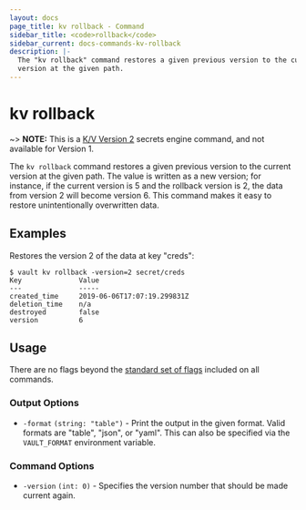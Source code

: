 ```yaml
---
layout: docs
page_title: kv rollback - Command
sidebar_title: <code>rollback</code>
sidebar_current: docs-commands-kv-rollback
description: |-
  The "kv rollback" command restores a given previous version to the current
  version at the given path.
---
```


# kv rollback

~> **NOTE:** This is a [K/V Version 2](/docs/secrets/kv/kv-v2.html) secrets
engine command, and not available for Version 1.


The `kv rollback` command restores a given previous version to the current
version at the given path. The value is written as a new version; for instance,
if the current version is 5 and the rollback version is 2, the data from version
2 will become version 6. This command makes it easy to restore unintentionally
overwritten data.

## Examples

Restores the version 2 of the data at key "creds":

```text
$ vault kv rollback -version=2 secret/creds
Key              Value
---              -----
created_time     2019-06-06T17:07:19.299831Z
deletion_time    n/a
destroyed        false
version          6
```

## Usage

There are no flags beyond the [standard set of flags](/docs/commands/index.html)
included on all commands.

### Output Options

- `-format` `(string: "table")` - Print the output in the given format. Valid
  formats are "table", "json", or "yaml". This can also be specified via the
  `VAULT_FORMAT` environment variable.

### Command Options

- `-version` `(int: 0)` - Specifies the version number that should be made
current again.
